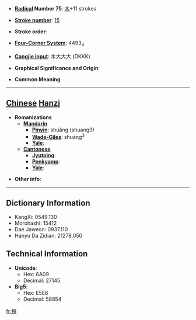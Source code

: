 * '''[[Wiktionary:Chinese radical index| Radical]] Number 75''': [[Wiktionary:Chinese radical index 木|木]]+11 strokes

* '''[[Wiktionary:Chinese total strokes index|Stroke number]]''': [[Wiktionary:Chinese total strokes index 15|15]]

* '''Stroke order''': 

* '''[[Wiktionary:Chinese four corner index|Four-Corner System]]''': 4493<sub>4</sub>

* '''[[Wiktionary:Chinese Cangjie index|Cangjie input]]''': 木大大大 (DKKK)

* '''Graphical Significance and Origin''': 

* '''Common Meaning'''

----

== [[Chinese]] [[Hanzi]] ==

* '''Romanizations'''
** '''[[Mandarin]]'''
*** '''[[Pinyin]]''': shuǎng (shuang3)
*** '''[[Wade-Giles]]''': shuang<sup>3</sup>
*** '''[[Yale]]''': 
** '''[[Cantonese]]'''
*** '''[[Jyutping]]''':
*** '''[[Penkyamp]]''': 
*** '''[[Yale]]''': 

* '''Other info''': 

----

== Dictionary Information ==

* KangXi: 0549.130
* Morohashi: 15412
* Dae Jaweon: 0937.110
* Hanyu Da Zidian: 21278.050

== Technical Information ==

* '''Unicode''':
** Hex: 6A09
** Decimal: 27145
* '''Big5''':
** Hex: E5E6
** Decimal: 58854

[[fr:樉]]